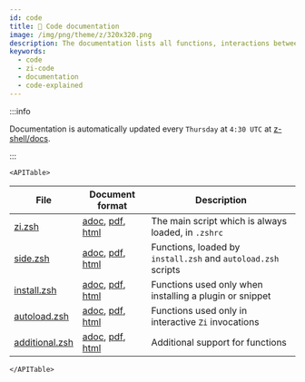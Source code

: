 ```yaml
---
id: code
title: 🔖 Code documentation
image: /img/png/theme/z/320x320.png
description: The documentation lists all functions, interactions between them, their comments, and features.
keywords:
  - code
  - zi-code
  - documentation
  - code-explained
---
```


<!-- @format -->


:::info

Documentation is automatically updated every `Thursday` at `4:30 UTC` at [z-shell/docs][].

:::

```mdx-code-block
<APITable>
```

| File                 | Document format                   | Description                                                   |
| -------------------- | --------------------------------- | ------------------------------------------------------------- |
| [zi.zsh][2]          | [adoc][3], [pdf][4], [html][5]    | The main script which is always loaded, in `.zshrc`           |
| [side.zsh][6]        | [adoc][7], [pdf][8], [html][9]    | Functions, loaded by `install.zsh` and `autoload.zsh` scripts |
| [install.zsh][10]    | [adoc][11], [pdf][12], [html][13] | Functions used only when installing a plugin or snippet       |
| [autoload.zsh][14]   | [adoc][15], [pdf][16], [html][17] | Functions used only in interactive `Zi` invocations           |
| [additional.zsh][18] | [adoc][19], [pdf][20], [html][21] | Additional support for functions                              |

```mdx-code-block
</APITable>
```

<!-- end-of-file -->

<!-- links -->

<!-- external -->

[z-shell/docs]: https://github.com/z-shell/docs
[2]: https://github.com/z-shell/zi/blob/main/zi.zsh
[3]: https://github.com/z-shell/docs/blob/main/code/zsdoc/asciidoc/zi.zsh.adoc
[4]: https://github.com/z-shell/docs/blob/main/code/zsdoc/pdf/zi.zsh.pdf
[5]: https://z-shell.github.io/docs/code/html/zi.zsh.html
[6]: https://github.com/z-shell/zi/blob/main/lib/zsh/side.zsh
[7]: https://github.com/z-shell/docs/blob/main/code/zsdoc/asciidoc/side.zsh.adoc
[8]: https://github.com/z-shell/docs/blob/main/code/zsdoc/pdf/side.zsh.pdf
[9]: https://z-shell.github.io/docs/code/html/side.zsh.html
[10]: https://github.com/z-shell/zi/blob/main/lib/zsh/install.zsh
[11]: https://github.com/z-shell/docs/blob/main/code/zsdoc/asciidoc/install.zsh.adoc
[12]: https://github.com/z-shell/docs/blob/main/code/zsdoc/pdf/install.zsh.pdf
[13]: https://z-shell.github.io/docs/code/html/install.zsh.html
[14]: https://github.com/z-shell/zi/blob/main/lib/zsh/autoload.zsh
[15]: https://github.com/z-shell/docs/blob/main/code/zsdoc/asciidoc/autoload.zsh.adoc
[16]: https://github.com/z-shell/docs/blob/main/code/zsdoc/pdf/autoload.zsh.pdf
[17]: https://z-shell.github.io/docs/code/html/autoload.zsh.html
[18]: https://github.com/z-shell/zi/blob/main/lib/zsh/additional.zsh
[19]: https://github.com/z-shell/docs/blob/main/code/zsdoc/asciidoc/additional.zsh.adoc
[20]: https://github.com/z-shell/docs/blob/main/code/zsdoc/pdf/additional.zsh.pdf
[21]: https://z-shell.github.io/docs/code/html/additional.zsh.html
